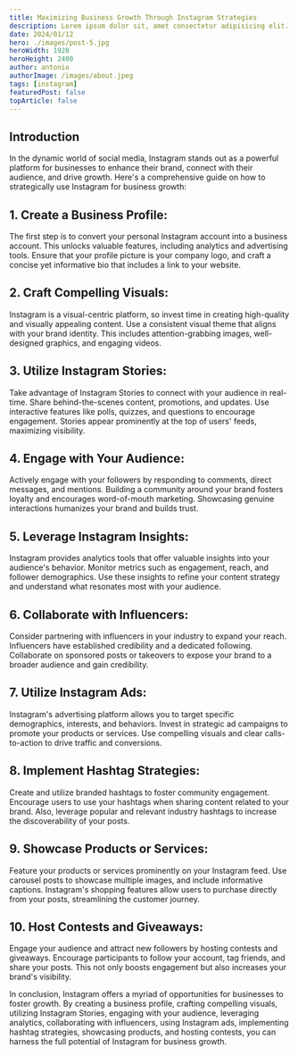 ```yaml
---
title: Maximizing Business Growth Through Instagram Strategies
description: Lorem ipsum dolor sit, amet consectetur adipisicing elit. Hic eos odit sequi minima iure natus, odio tempora sit.
date: 2024/01/12
hero: ./images/post-5.jpg
heroWidth: 1920
heroHeight: 2400
author: antonio
authorImage: /images/about.jpeg
tags: [instagram]
featuredPost: false
topArticle: false
---
```


## **Introduction**

In the dynamic world of social media, Instagram stands out as a powerful platform for businesses to enhance their brand, connect with their audience, and drive growth. Here's a comprehensive guide on how to strategically use Instagram for business growth:

## 1. **Create a Business Profile:**

The first step is to convert your personal Instagram account into a business account. This unlocks valuable features, including analytics and advertising tools. Ensure that your profile picture is your company logo, and craft a concise yet informative bio that includes a link to your website.

## 2. **Craft Compelling Visuals:**

Instagram is a visual-centric platform, so invest time in creating high-quality and visually appealing content. Use a consistent visual theme that aligns with your brand identity. This includes attention-grabbing images, well-designed graphics, and engaging videos.

## 3. **Utilize Instagram Stories:**

Take advantage of Instagram Stories to connect with your audience in real-time. Share behind-the-scenes content, promotions, and updates. Use interactive features like polls, quizzes, and questions to encourage engagement. Stories appear prominently at the top of users' feeds, maximizing visibility.

## 4. **Engage with Your Audience:**

Actively engage with your followers by responding to comments, direct messages, and mentions. Building a community around your brand fosters loyalty and encourages word-of-mouth marketing. Showcasing genuine interactions humanizes your brand and builds trust.

## 5. **Leverage Instagram Insights:**

Instagram provides analytics tools that offer valuable insights into your audience's behavior. Monitor metrics such as engagement, reach, and follower demographics. Use these insights to refine your content strategy and understand what resonates most with your audience.

## 6. **Collaborate with Influencers:**

Consider partnering with influencers in your industry to expand your reach. Influencers have established credibility and a dedicated following. Collaborate on sponsored posts or takeovers to expose your brand to a broader audience and gain credibility.

## 7. **Utilize Instagram Ads:**

Instagram's advertising platform allows you to target specific demographics, interests, and behaviors. Invest in strategic ad campaigns to promote your products or services. Use compelling visuals and clear calls-to-action to drive traffic and conversions.

## 8. **Implement Hashtag Strategies:**

Create and utilize branded hashtags to foster community engagement. Encourage users to use your hashtags when sharing content related to your brand. Also, leverage popular and relevant industry hashtags to increase the discoverability of your posts.

## 9. **Showcase Products or Services:**

Feature your products or services prominently on your Instagram feed. Use carousel posts to showcase multiple images, and include informative captions. Instagram's shopping features allow users to purchase directly from your posts, streamlining the customer journey.

## 10. **Host Contests and Giveaways:**

Engage your audience and attract new followers by hosting contests and giveaways. Encourage participants to follow your account, tag friends, and share your posts. This not only boosts engagement but also increases your brand's visibility.

In conclusion, Instagram offers a myriad of opportunities for businesses to foster growth. By creating a business profile, crafting compelling visuals, utilizing Instagram Stories, engaging with your audience, leveraging analytics, collaborating with influencers, using Instagram ads, implementing hashtag strategies, showcasing products, and hosting contests, you can harness the full potential of Instagram for business growth.
